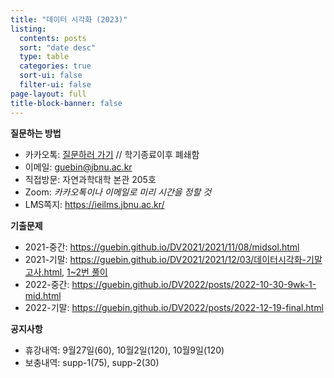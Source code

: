 ```yaml
---
title: "데이터 시각화 (2023)"
listing:
  contents: posts
  sort: "date desc"
  type: table
  categories: true
  sort-ui: false
  filter-ui: false
page-layout: full
title-block-banner: false
---
```


**질문하는 방법**

- 카카오톡: [질문하러 가기](http://pf.kakao.com/_xeexnxdG/chat) // 학기종료이후 폐쇄함
- 이메일: <guebin@jbnu.ac.kr>
- 직접방문: 자연과학대학 본관 205호 
- Zoom: *카카오톡이나 이메일로 미리 시간을 정할 것*
- LMS쪽지: <https://ieilms.jbnu.ac.kr/>

**기출문제**

- 2021-중간: <https://guebin.github.io/DV2021/2021/11/08/midsol.html>
- 2021-기말: <https://guebin.github.io/DV2021/2021/12/03/데이터시각화-기말고사.html>, [1~2번 풀이](https://guebin.github.io/DV2021/2021/12/20/데이터시각화-기말고사풀이.html)
- 2022-중간: <https://guebin.github.io/DV2022/posts/2022-10-30-9wk-1-mid.html>
- 2022-기말: <https://guebin.github.io/DV2022/posts/2022-12-19-final.html>

**공지사항** 

- 휴강내역: 9월27일(60), 10월2일(120), 10월9일(120)
- 보충내역: supp-1(75), supp-2(30)